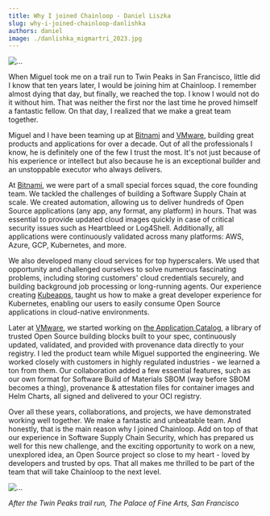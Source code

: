 ```yaml
---
title: Why I joined Chainloop - Daniel Liszka
slug: why-i-joined-chainloop-danlishka
authors: daniel
image: ./danlishka_migmartri_2023.jpg
---
```


![...](./danlishka_migmartri_2023.jpg)

When Miguel took me on a trail run to Twin Peaks in San Francisco, little did I know that ten years later, I would be joining him at Chainloop. I remember almost dying that day, but finally, we reached the top. I know I would not do it without him. That was neither the first nor the last time he proved himself a fantastic fellow. On that day, I realized that we make a great team together.

Miguel and I have been teaming up at [Bitnami](https://bitnami.com) and [VMware](https://vmware.com), building great products and applications for over a decade. Out of all the professionals I know, he is definitely one of the few I trust the most. It's not just because of his experience or intellect but also because he is an exceptional builder and an unstoppable executor who always delivers.

At [Bitnami](https://bitnami.com), we were part of a small special forces squad, the core founding team. We tackled the challenges of building a Software Supply Chain at scale. We created automation, allowing us to deliver hundreds of Open Source applications (any app, any format, any platform) in hours. That was essential to provide updated cloud images quickly in case of critical security issues such as Heartbleed or Log4Shell. Additionally, all applications were continuously validated across many platforms: AWS, Azure, GCP, Kubernetes, and more.

We also developed many cloud services for top hyperscalers. We used that opportunity and challenged ourselves to solve numerous fascinating problems, including storing customers' cloud credentials securely, and building background job processing or long-running agents. Our experience creating [Kubeapps](https://kubeapps.dev), taught us how to make a great developer experience for Kubernetes, enabling our users to easily consume Open Source applications in cloud-native environments.

Later at [VMware](https://vmware.com), we started working on [the Application Catalog](https://tanzu.vmware.com/application-catalog), a library of trusted Open Source building blocks built to your spec, continuously updated, validated, and provided with provenance data directly to your registry. I led the product team while Miguel supported the engineering. We worked closely with customers in highly regulated industries - we learned a ton from them. Our collaboration added a few essential features, such as our own format for Software Build of Materials SBOM (way before SBOM becomes a thing), provenance & attestation files for container images and Helm Charts, all signed and delivered to your OCI registry.

Over all these years, collaborations, and projects, we have demonstrated working well together. We make a fantastic and unbeatable team. And honestly, that is the main reason why I joined Chainloop. Add on top of that our experience in Software Supply Chain Security, which has prepared us well for this new challenge, and the exciting opportunity to work on a new, unexplored idea, an Open Source project so close to my heart - loved by developers and trusted by ops. That all makes me thrilled to be part of the team that will take Chainloop to the next level. 

![...](./danlishka_migmartri_10years_ago.jpg)

_After the Twin Peaks trail run, The Palace of Fine Arts, San Francisco_

<MailingListForm />
